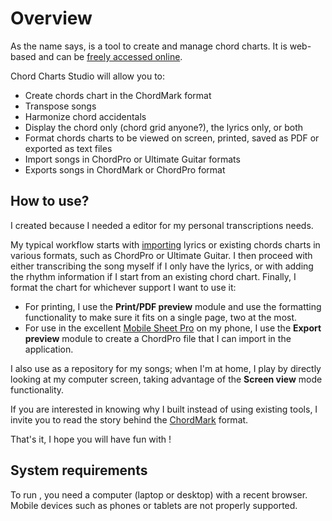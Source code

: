 
# Overview

As the name says, <CCS /> is a tool to create and manage chord charts. 
It is web-based and can be [freely accessed online](http://chord-charts-studio.netlify.app).

Chord Charts Studio will allow you to:

- Create chords chart in the ChordMark format
- Transpose songs
- Harmonize chord accidentals
- Display the chord only (chord grid anyone?), the lyrics only, or both
- Format chords charts to be viewed on screen, printed, saved as PDF or exported as text files
- Import songs in ChordPro or Ultimate Guitar formats
- Exports songs in ChordMark or ChordPro format

## How to use?

I created <CCS /> because I needed a <CM /> editor for my personal transcriptions needs.

My typical workflow starts with [importing](/docs/import) lyrics or existing chords charts in various formats, such as ChordPro or Ultimate Guitar.
I then proceed with either transcribing the song myself if I only have the lyrics, or with adding the rhythm information if I start from an existing chord chart.
Finally, I format the chart for whichever support I want to use it:
 
- For printing, I use the **Print/PDF preview** module and use the formatting functionality to make sure it fits on a single page, two at the most.
- For use in the excellent [Mobile Sheet Pro](https://www.zubersoft.com/mobilesheets) on my phone, I use the **Export preview** module to create a ChordPro file that I can import in the application.

I also use <CCS /> as a repository for my songs; when I'm at home, I play by directly looking at my computer screen, taking advantage of the **Screen view** mode functionality.

If you are interested in knowing why I built <CCS /> instead of using existing tools, I invite you to read the story behind the [ChordMark](https://chordmark.netlify.app/docs/overview/story) format.

That's it, I hope you will have fun with <CCS />!

## System requirements

To run <CCS />, you need a computer (laptop or desktop) with a recent browser. 
Mobile devices such as phones or tablets are not properly supported. 